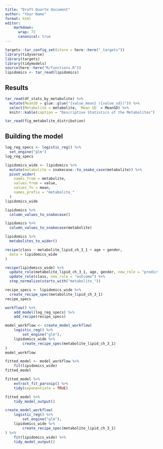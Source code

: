 ```yaml
---
title: "Draft Quarto document"
author: "Your Name"
format: html
editor: 
    markdown:
      wrap: 72
      canonical: true
---
```


```r
targets::tar_config_set(store = here::here("_targets"))
library(tidyverse)
library(targets)
library(tidymodels)
source(here::here("R/functions.R"))
lipidomics <- tar_read(lipidomics)
```

## Results

```r
tar_read(df_stats_by_metabolite) %>%
  mutate(MeanSD = glue::glue("{value_mean} ({value_sd})")) %>%
  select(Metabolite = metabolite, `Mean SD` = MeanSD) %>%
  knitr::kable(caption = "Descriptive Statistics of the Metabolites")
```

```r
tar_read(fig_metabolite_distribution)
```

## Building the model

```r
log_reg_specs <- logistic_reg() %>%
  set_engine("glm")
log_reg_specs
```

```r
lipidomics_wide <- lipidomics %>%
  mutate(metabolite = snakecase::to_snake_case(metabolite)) %>%
  pivot_wider(
    names_from = metabolite,
    values_from = value,
    values_fn = mean,
    names_prefix = "metabolite_"
  )
lipidomics_wide
```

```r
lipidomics %>%
  column_values_to_snakecase()
```

```r
lipidomics %>%
  column_values_to_snakecase(metabolite)
```

```r
lipidomics %>%
  metabolites_to_wider()
```

```r
recipe(class ~ metabolite_lipid_ch_3_1 + age + gender,
  data = lipidomics_wide
)
```

```r
recipe(lipidomics_wide) %>%
  update_role(metabolite_lipid_ch_3_1, age, gender, new_role = "predictor") %>%
  update_role(class, new_role = "outcome") %>%
  step_normalize(starts_with("metabolite_"))
```

```r
recipe_specs <- lipidomics_wide %>%
  create_recipe_spec(metabolite_lipid_ch_3_1)
recipe_specs
```

```r
workflow() %>% 
    add_model(log_reg_specs) %>% 
    add_recipe(recipe_specs)
```

```r
model_workflow <- create_model_workflow(
    logistic_reg() %>% 
        set_engine("glm"), 
    lipidomics_wide %>% 
        create_recipe_spec(metabolite_lipid_ch_3_1)
)
model_workflow
```

```r
fitted_model <- model_workflow %>% 
    fit(lipidomics_wide)
fitted_model
```

```r
fitted_model %>% 
    extract_fit_parsnip() %>% 
    tidy(exponentiate = TRUE)
```

```r
fitted_model %>% 
    tidy_model_output()
```

```r
create_model_workflow(
    logistic_reg() %>% 
        set_engine("glm"),
    lipidomics_wide %>% 
        create_recipe_spec(metabolite_lipid_ch_3_1)
) %>% 
    fit(lipidomics_wide) %>% 
    tidy_model_output()
```
